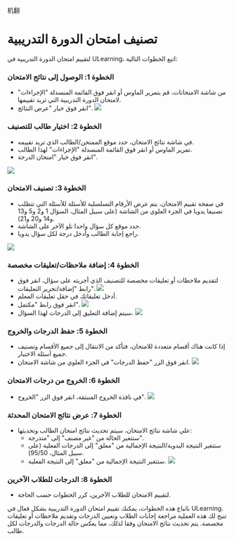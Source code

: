 机翻
# تصنيف امتحان الدورة التدريبية 
 
 لتقييم امتحان الدورة التدريبية في ULearning، اتبع الخطوات التالية: 
 
 ### الخطوة 1: الوصول إلى نتائج الامتحان 
 
 - من شاشة الامتحانات، قم بتمرير الماوس أو انقر فوق القائمة المنسدلة "الإجراءات" لامتحان الدورة التدريبية التي تريد تقييمها. 
 - انقر فوق خيار "عرض النتائج". 
 ![]( /img/utest/teacher/grading01.png) 
 
 ### الخطوة 2: اختيار طالب للتصنيف 
 
 - في شاشة نتائج الامتحان، حدد موقع الممتحن/الطالب الذي تريد تقييمه. 
 - تمرير الماوس أو انقر فوق القائمة المنسدلة "الإجراءات" لهذا الطالب. 
 - انقر فوق خيار "امتحان الدرجة". 
 
 ![]( /img/utest/teacher/grading02.png) 
 
 ### الخطوة 3: تصنيف الامتحان 
 
 - في صفحة تقييم الامتحان، يتم عرض الأرقام التسلسلية للأسئلة للأسئلة التي تتطلب تصنيفا يدويا في الجزء العلوي من الشاشة (على سبيل المثال، السؤال 1 و2 و5 و13 و14 و20 و21). 
 - حدد موقع كل سؤال واحدا تلو الآخر على الشاشة. 
 - راجع إجابة الطالب وأدخل درجة لكل سؤال يدويا. 
 
 ![]( /img/utest/teacher/grading03.png) 
 
 ### الخطوة 4: إضافة ملاحظات/تعليقات مخصصة 
 
 - لتقديم ملاحظات أو تعليقات مخصصة للتصنيف الذي أجريته على سؤال، انقر فوق رابط "إضافة/تحرير التعليقات". 
 ![]( /img/utest/teacher/grading04.png) 
 - أدخل تعليقاتك في حقل تعليقات المعلم. 
 - انقر فوق رابط "مكتمل". 
 ![]( /img/utest/teacher/grading05.png) 
 - سيتم إضافة التعليق إلى الدرجات لهذا السؤال. 
 ![]( /img/utest/teacher/grading06.png) 
 
 ### الخطوة 5: حفظ الدرجات والخروج 
 
 - إذا كانت هناك أقسام متعددة للامتحان، فتأكد من الانتقال إلى جميع الأقسام وتصنيف جميع أسئلة الاختبار. 
 - انقر فوق الزر "حفظ الدرجات" في الجزء العلوي من شاشة الامتحان. 
 ![]( /img/utest/teacher/grading07.png) 
 
 ### الخطوة 6: الخروج من درجات الامتحان 
 
 - في نافذة الخروج المنبثقة، انقر فوق الزر "الخروج". 
 ![]( /img/utest/teacher/grading08.png) 
 
 ### الخطوة 7: عرض نتائج الامتحان المحدثة 
 
 - على شاشة نتائج الامتحان، سيتم تحديث نتائج امتحان الطالب وتحديثها: 
     - ستتغير الحالة من "غير مصنف" إلى "متدرجة". 
     - ستتغير النتيجة اليدوية/النتيجة الإجمالية من "معلق" إلى الدرجات الفعلية (على سبيل المثال، 95/50). 
     - ستتغير النتيجة الإجمالية من "معلق" إلى النتيجة الفعلية. 
 ![]( /img/utest/teacher/grading09.png) 
 
 ### الخطوة 8: الدرجات للطلاب الآخرين 
 
 - لتقييم الامتحان للطلاب الآخرين، كرر الخطوات حسب الحاجة. 
 
 باتباع هذه الخطوات، يمكنك تقييم امتحان الدورة التدريبية بشكل فعال في ULearning. تتيح لك هذه العملية مراجعة إجابات الطلاب وتعيين الدرجات وتقديم ملاحظات أو تعليقات مخصصة. يتم تحديث نتائج الامتحان وفقا لذلك، مما يعكس حالة الدرجات والدرجات لكل طالب.
